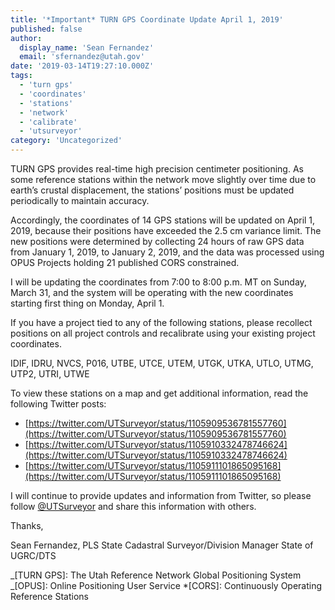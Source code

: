 ```yaml
---
title: '*Important* TURN GPS Coordinate Update April 1, 2019'
published: false
author:
  display_name: 'Sean Fernandez'
  email: 'sfernandez@utah.gov'
date: '2019-03-14T19:27:10.000Z'
tags:
  - 'turn gps'
  - 'coordinates'
  - 'stations'
  - 'network'
  - 'calibrate'
  - 'utsurveyor'
category: 'Uncategorized'
---
```



TURN GPS provides real-time high precision centimeter positioning. As some reference stations within the network move slightly over time due to earth’s crustal displacement, the stations’ positions must be updated periodically to maintain accuracy.

Accordingly, the coordinates of 14 GPS stations will be updated on April 1, 2019, because their positions have exceeded the 2.5 cm variance limit. The new positions were determined by collecting 24 hours of raw GPS data from January 1, 2019, to January 2, 2019, and the data was processed using OPUS Projects holding 21 published CORS constrained.

I will be updating the coordinates from 7:00 to 8:00 p.m. MT on Sunday, March 31, and the system will be operating with the new coordinates starting first thing on Monday, April 1.

If you have a project tied to any of the following stations, please recollect positions on all project controls and recalibrate using your existing project coordinates.

IDIF, IDRU, NVCS, P016, UTBE, UTCE, UTEM, UTGK, UTKA, UTLO, UTMG, UTP2, UTRI, UTWE

To view these stations on a map and get additional information, read the following Twitter posts:

- [https://twitter.com/UTSurveyor/status/1105909536781557760](https://twitter.com/UTSurveyor/status/1105909536781557760)
- [https://twitter.com/UTSurveyor/status/1105910332478746624](https://twitter.com/UTSurveyor/status/1105910332478746624)
- [https://twitter.com/UTSurveyor/status/1105911101865095168](https://twitter.com/UTSurveyor/status/1105911101865095168)

I will continue to provide updates and information from Twitter, so please follow [@UTSurveyor](https://twitter.com/UTSurveyor) and share this information with others.

Thanks,

Sean Fernandez, PLS
State Cadastral Surveyor/Division Manager
State of UGRC/DTS

<Contacts subject={frontmatter.title} contactKey="turn" />

_[TURN GPS]: The Utah Reference Network Global Positioning System
_[OPUS]: Online Positioning User Service \*[CORS]: Continuously Operating Reference Stations
